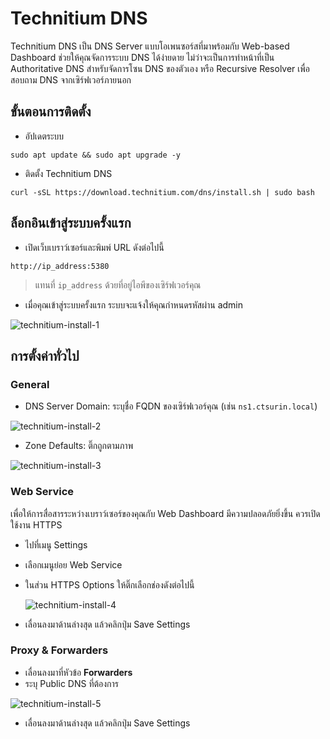 

# Technitium DNS

Technitium DNS เป็น DNS Server แบบโอเพนซอร์สที่มาพร้อมกับ Web-based Dashboard ช่วยให้คุณจัดการระบบ DNS ได้ง่ายดาย ไม่ว่าจะเป็นการทำหน้าที่เป็น Authoritative DNS สำหรับจัดการโซน DNS ของตัวเอง หรือ Recursive Resolver เพื่อสอบถาม DNS จากเซิร์ฟเวอร์ภายนอก

## ขั้นตอนการติดตั้ง

- อัปเดตระบบ

```
sudo apt update && sudo apt upgrade -y
```

- ติดตั้ง Technitium DNS

```
curl -sSL https://download.technitium.com/dns/install.sh | sudo bash
```

## ล็อกอินเข้าสู่ระบบครั้งแรก

- เปิดเว็บเบราว์เซอร์และพิมพ์ URL ดังต่อไปนี้

```
http://ip_address:5380
```

> แทนที่ `ip_address` ด้วยที่อยู่ไอพีของเซิร์ฟเวอร์คุณ

- เมื่อคุณเข้าสู่ระบบครั้งแรก ระบบจะแจ้งให้คุณกำหนดรหัสผ่าน admin

![technitium-install-1](/images/technitium/install-1.png)

## การตั้งค่าทั่วไป

<Steps>

### General

- DNS Server Domain: ระบุชื่อ FQDN ของเซิร์ฟเวอร์คุณ (เช่น `ns1.ctsurin.local`)

![technitium-install-2](/images/technitium/install-2.png)

- Zone Defaults: ติ๊กถูกตามภาพ

![technitium-install-3](/images/technitium/install-3.png)

### Web Service

เพื่อให้การสื่อสารระหว่างเบราว์เซอร์ของคุณกับ Web Dashboard มีความปลอดภัยยิ่งขึ้น ควรเปิดใช้งาน HTTPS

- ไปที่เมนู Settings
- เลือกเมนูย่อย Web Service
- ในส่วน HTTPS Options ให้ติ๊กเลือกช่องดังต่อไปนี้

  ![technitium-install-4](/images/technitium/install-4.png)

- เลื่อนลงมาด้านล่างสุด แล้วคลิกปุ่ม Save Settings

### Proxy & Forwarders

- เลื่อนลงมาที่หัวข้อ **Forwarders**
- ระบุ Public DNS ที่ต้องการ

![technitium-install-5](/images/technitium/install-5.png)

- เลื่อนลงมาด้านล่างสุด แล้วคลิกปุ่ม Save Settings

</Steps>